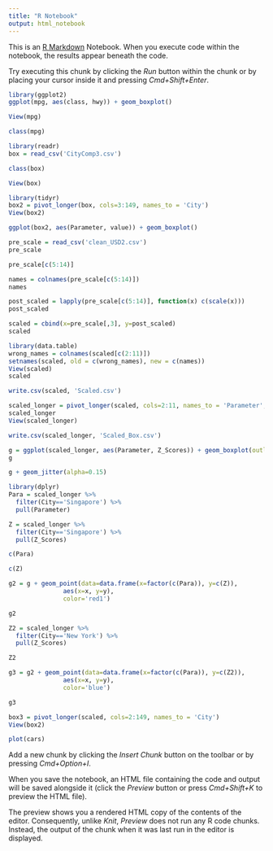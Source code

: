 ```yaml
---
title: "R Notebook"
output: html_notebook
---
```


This is an [R Markdown](http://rmarkdown.rstudio.com) Notebook. When you execute code within the notebook, the results appear beneath the code. 

Try executing this chunk by clicking the *Run* button within the chunk or by placing your cursor inside it and pressing *Cmd+Shift+Enter*. 

```r
library(ggplot2)
ggplot(mpg, aes(class, hwy)) + geom_boxplot()
```

```r
View(mpg)
```

```r
class(mpg)
```


```r
library(readr)
box = read_csv('CityComp3.csv')

```

```r
class(box)
```

```r
View(box)
```

```r
library(tidyr)
box2 = pivot_longer(box, cols=3:149, names_to = 'City')
View(box2)
```

```r
ggplot(box2, aes(Parameter, value)) + geom_boxplot()
```

```r
pre_scale = read_csv('clean_USD2.csv')
pre_scale
```

```r
pre_scale[c(5:14)]
```

```r
names = colnames(pre_scale[c(5:14)])
names
```



```r
post_scaled = lapply(pre_scale[c(5:14)], function(x) c(scale(x)))
post_scaled
```

```r
scaled = cbind(x=pre_scale[,3], y=post_scaled)
scaled
```

```r
library(data.table)
wrong_names = colnames(scaled[c(2:11)])
setnames(scaled, old = c(wrong_names), new = c(names))
View(scaled)
scaled
```

```r
write.csv(scaled, 'Scaled.csv')
```



```r
scaled_longer = pivot_longer(scaled, cols=2:11, names_to = 'Parameter', values_to = "Z_Scores")
scaled_longer
View(scaled_longer)

```

```r
write.csv(scaled_longer, 'Scaled_Box.csv')
```


```r
g = ggplot(scaled_longer, aes(Parameter, Z_Scores)) + geom_boxplot(outlier.color = 'black', outlier.shape = 1)
g
```

```r
g + geom_jitter(alpha=0.15)
```

```r
library(dplyr)
Para = scaled_longer %>%
  filter(City=='Singapore') %>%
  pull(Parameter)
```

```r
Z = scaled_longer %>%
  filter(City=='Singapore') %>%
  pull(Z_Scores)
```

```r
c(Para)
```

```r
c(Z)
```

```r
g2 = g + geom_point(data=data.frame(x=factor(c(Para)), y=c(Z)),
               aes(x=x, y=y),
               color='red1')

g2
```

```r
Z2 = scaled_longer %>%
  filter(City=='New York') %>%
  pull(Z_Scores)

Z2
```

```r
g3 = g2 + geom_point(data=data.frame(x=factor(c(Para)), y=c(Z2)),
               aes(x=x, y=y),
               color='blue')

g3
```



```r
box3 = pivot_longer(scaled, cols=2:149, names_to = 'City')
View(box2)
```






```r
plot(cars)
```

Add a new chunk by clicking the *Insert Chunk* button on the toolbar or by pressing *Cmd+Option+I*.

When you save the notebook, an HTML file containing the code and output will be saved alongside it (click the *Preview* button or press *Cmd+Shift+K* to preview the HTML file). 

The preview shows you a rendered HTML copy of the contents of the editor. Consequently, unlike *Knit*, *Preview* does not run any R code chunks. Instead, the output of the chunk when it was last run in the editor is displayed.

